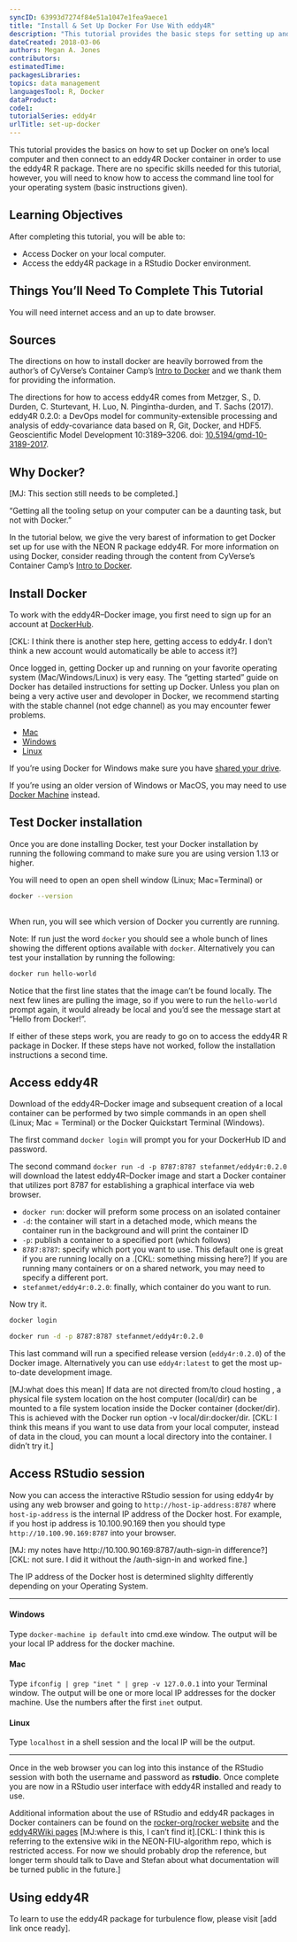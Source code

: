 ```yaml
---
syncID: 63993d7274f84e51a1047e1fea9aece1
title: "Install & Set Up Docker For Use With eddy4R"
description: "This tutorial provides the basic steps for setting up and using Docker to work with the eddy4R R package in a Docker container."
dateCreated: 2018-03-06
authors: Megan A. Jones
contributors: 
estimatedTime: 
packagesLibraries: 
topics: data management
languagesTool: R, Docker
dataProduct: 
code1: 
tutorialSeries: eddy4r
urlTitle: set-up-docker
---
```


This tutorial provides the basics on how to set up Docker on one's local computer
and then connect to an eddy4R Docker container in order to use the eddy4R R package. 
There are no specific skills needed for this tutorial, however, you will need to
know how to access the command line tool for your operating system 
(basic instructions given). 

<div id="ds-objectives" markdown="1">

## Learning Objectives
After completing this tutorial, you will be able to:

  * Access Docker on your local computer.
  * Access the eddy4R package in a RStudio Docker environment.
  
## Things You’ll Need To Complete This Tutorial
You will need internet access and an up to date browser.

## Sources

The directions on how to install docker are heavily borrowed from the author's 
of CyVerse's Container Camp's 
<a href="https://cyverse-container-camp-workshop-2018.readthedocs-hosted.com/en/latest/docker/dockerintro.html" target="_blank"> Intro to Docker</a> and we thank them for providing the information. 

The directions for how to access eddy4R comes from Metzger, S., D. Durden, C. Sturtevant, H. Luo, N. Pingintha-durden, and T. Sachs (2017). eddy4R 0.2.0: a DevOps model for community-extensible processing and analysis of eddy-covariance data based on R, Git, Docker, and HDF5. Geoscientific Model Development 10:3189–3206. doi: 
<a href="https://www.geosci-model-dev.net/10/3189/2017/" target="_blank">10.5194/gmd-10-3189-2017</a>. 

</div>


## Why Docker? 
[MJ: This section still needs to be completed.]

"Getting all the tooling setup on your computer can be a daunting task, but not with Docker." 

In the tutorial below, we give the very barest of information to get Docker set
up for use with the NEON R package eddy4R. For more information on using Docker, 
consider reading through the content from CyVerse's Container Camp's 
<a href="https://cyverse-container-camp-workshop-2018.readthedocs-hosted.com/en/latest/docker/dockerintro.html" target="_blank"> Intro to Docker</a>. 


## Install Docker

To work with the eddy4R–Docker image, you first need to sign up for an 
account at <a href="https://hub.docker.com/" target="_blank">DockerHub</a>. 

[CKL: I think there is another step here, getting access to eddy4r. I don't 
think a new account would automatically be able to access it?]

Once logged in, getting Docker up and running on your favorite operating system 
(Mac/Windows/Linux) is very easy. The "getting started" guide on Docker has 
detailed instructions for setting up Docker. Unless you plan on being a very
active user and devoloper in Docker, we recommend starting with the stable channel 
(not edge channel) as you may encounter fewer problems.  

* <a href="https://docs.docker.com/docker-for-mac/install/" target="_blank">Mac </a>
* <a href="https://docs.docker.com/docker-for-windows/install/" target="_blank">Windows </a>
* <a href="https://docs.docker.com/install/linux/docker-ce/ubuntu/" target="_blank">Linux</a>

If you're using Docker for Windows make sure you have 
<a href="https://docs.docker.com/docker-for-windows/#shared-drives" target="_blank">shared your drive</a>. 

If you're using an older version of Windows or MacOS, you may need to use 
<a href="https://docs.docker.com/machine/overview/" target="_blank">Docker Machine</a> 
instead. 

## Test Docker installation

Once you are done installing Docker, test your Docker installation by running 
the following command to make sure you are using version 1.13 or higher. 

You will need to open an open shell window (Linux; Mac=Terminal) or 

``` bash

docker --version
	
```

When run, you will see which version of Docker you currently are running.

Note: If run just the word ``docker`` you should see a whole bunch of lines showing the different options available with ``docker``. Alternatively you can test your installation by running the following:

``` bash

docker run hello-world
```

Notice that the first line states that the image can't be found locally. The 
next few lines are pulling the image, so if you were to run the `hello-world` 
prompt again, it would already be local and you'd see the message start at 
"Hello from Docker!". 

If either of these steps work, you are ready to go on to access the eddy4R R 
package in Docker. If these steps have not worked, follow the installation 
instructions a second time. 

## Access eddy4R

Download of the eddy4R–Docker image and subsequent creation of a local container 
can be performed by two simple commands in an open shell (Linux; Mac = Terminal) 
or the Docker Quickstart Terminal (Windows). 

The first command `docker login` will prompt you for your DockerHub ID and password. 

The second command `docker run -d -p 8787:8787 stefanmet/eddy4r:0.2.0` will 
download the latest eddy4R–Docker image and start a Docker container that 
utilizes port 8787 for establishing a graphical interface via web browser.  

* `docker run`: docker will preform some process on an isolated container 
* `-d`: the container will start in a detached mode, which means the container 
run in the background and will print the container ID
* `-p`: publish a container to a specified port (which follows)
* `8787:8787`: specify which port you want to use. This default one is great if 
you are running locally on a .[CKL: something missing here?] If you are running 
many containers or on a shared network, you may need to specify a different port.
* `stefanmet/eddy4r:0.2.0`: finally, which container do you want to run. 

Now try it. 

```bash
docker login 

docker run -d -p 8787:8787 stefanmet/eddy4r:0.2.0
```

This last command will run a specified release version (`eddy4r:0.2.0`) of the 
Docker image. Alternatively you can use `eddy4r:latest` to get the most up-to-date 
development image. 

[MJ:what does this mean] If data are not directed from/to cloud hosting , a 
physical file system location on the host computer (local/dir) can be mounted 
to a file system location inside the Docker container (docker/dir). This is 
achieved with the Docker run option -v local/dir:docker/dir. 
[CKL: I think this means if you want to use data from your local computer, 
instead of data in the cloud, you can mount a local directory into the 
container. I didn't try it.]

## Access RStudio session

Now you can access the interactive RStudio session for using eddy4r by using any
web browser and going to `http://host-ip-address:8787` where `host-ip-address` 
is the internal IP address of the Docker host. For example, if you host ip address 
is 10.100.90.169 then you should type `http://10.100.90.169:8787` into your browser. 

[MJ: my notes have http://10.100.90.169:8787/auth-sign-in difference?]
[CKL: not sure. I did it without the /auth-sign-in and worked fine.]

The IP address of the Docker host is determined slighlty differently depending 
on your Operating System. 

***
#### Windows
Type `docker-machine ip default` into cmd.exe window. The output will be your 
local IP address for the docker machine. 

#### Mac

Type `ifconfig | grep "inet " | grep -v 127.0.0.1` into your Terminal window. 
The output will be one or more local IP addresses for the docker machine. Use 
the numbers after the first `inet` output. 

#### Linux
Type `localhost` in a shell session and the local IP will be the output.

***

Once in the web browser you can log into this instance of the RStudio session 
with both the username and password as **rstudio**. Once complete you are now in 
a RStudio user interface with eddy4R installed and ready to use. 

Additional information about the use of RStudio and eddy4R packages in Docker 
containers can be found on the <a href="https://github.com/rocker-org/rocker/wiki/Using-the-RStudio-image" target="_blank">rocker-org/rocker website</a> and the <a href="" target="_blank">eddy4RWiki pages</a> [MJ:where is this, I can't find it].[CKL: I think this is 
referring to the extensive wiki in the NEON-FIU-algorithm repo, which 
is restricted access. For now we should probably drop the reference, 
but longer term should talk to Dave and Stefan about what documentation 
will be turned public in the future.]

## Using eddy4R

To learn to use the eddy4R package for turbulence flow, please visit [add link 
once ready]. 
